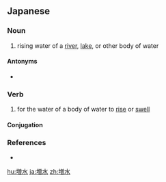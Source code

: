 ==Japanese==
{{ja-kanjitab|ぞう|すい|yomi=on}}

===Noun===
{{ja-noun|ぞうすい}}

# rising water of a [[river]], [[lake]], or other body of water

====Antonyms====
* {{ja-r|減水|げんすい}}

===Verb===
{{ja-verb-suru|tr=intrans|ぞうすい}}

# for the water of a body of water to [[rise]] or [[swell]]
#: {{ja-usex|増水した川|ぞうすい した かわ|swollen river}}

====Conjugation====
{{ja-suru|ぞうすい}}

===References===
* {{R:Shogakukan}}

[[hu:増水]]
[[ja:増水]]
[[zh:増水]]